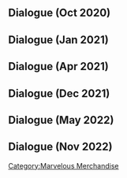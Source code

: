 {{EventTabs}}

==Dialogue (Oct 2020)==
{{Transclude|Marvelous Merchandise/2020-10-26/Story|Dialogue}}

==Dialogue (Jan 2021)==
{{Transclude|Marvelous Merchandise/2021-01-23/Story|Dialogue}}

==Dialogue (Apr 2021)==
{{Transclude|Marvelous Merchandise/2021-04-16/Story|Dialogue}}

==Dialogue (Dec 2021)==
{{Transclude|Marvelous Merchandise/2021-12-27/Story|Dialogue}}

==Dialogue (May 2022)==
{{Transclude|Marvelous Merchandise/2022-05-06/Story|Dialogue}}

==Dialogue (Nov 2022)==
{{Transclude|Marvelous Merchandise/2022-11-28/Story|Dialogue}}

[[Category:Marvelous Merchandise]]